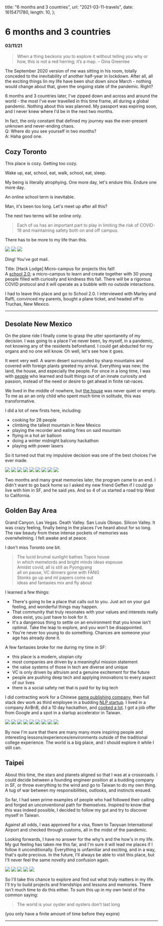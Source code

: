 
  title: "6 months and 3 countries",
  url: "2021-03-11-travels",
  date: 1615471780,
  length: 10,
};

# 6 months and 3 countries

#### 03/11/21

> When a thing beckons you to explore it without telling you why or how, this is not a red herring; it’s a map. – Gina Greenlee

The September 2020 version of me was sitting in his room, totally conceded to the inevitability of another half-year in lockdown. After all, all the exciting things lin my life have been shut down since March - nothing would change about that, given the ongoing state of the pandemic. Right?

6 months and 3 countries later, I've zipped down and across and around the world - the most I've ever travelled in this time frame, all during a global pandemic. Nothing about this was planned. My passport was expiring soon, and I never knew where I'd be in the next two months.

In fact, the only constant that defined my journey was the ever-present unknown and never-ending chaos.  
Q: Where do you see yourself in two months?  
A: Haha good one.

## Cozy Toronto

This place is cozy. Getting too cozy.

Wake up, eat, school, eat, walk, school, eat, sleep.

My being is literally atrophying. One more day, let's endure this. Endure one more day.

An online school term is inevitable.

Man, it's been too long. Let's meet up after all this?

The next two terms will be online only.

> Each of us has an important part to play in limiting the risk of COVID-19 and maintaining safety both on and off campus.

There has to be more to my life than this.

<Carousel autoplay>
  <img src="/images/2020-03-11-travels/toronto1.jpg" />
  <img src="/images/2020-03-11-travels/toronto2.jpg" />
  <img src="/images/2020-03-11-travels/toronto3.jpg" />
</Carousel>

<br />

Ding! You've got mail.

Title: [Hack Lodge] Micro-campus for projects this fall!  
A [school 2.0](https://school2point0.com/); a micro-campus to learn and create together with 30 young people filled with curiosity and kindness this fall. There will be a rigorous COVID protocol and it will operate as a bubble with no outside interactions.

I had to leave this place and go to School 2.0. I interviewed with Marley and Raffi, convinced my parents, bought a plane ticket, and headed off to Truchas, New Mexico.

---

## Desolate New Mexico

On the plane ride I finally come to grasp the utter spontaneity of my decision. I was going to a place I've never been, by myself, in a pandemic, not knowing any of the residents beforehand. I could get abducted for my organs and no one will know. Oh well, let's see how it goes.

It went very well. A warm desert surrounded by sharp mountains and covered with foreign plants greeted my arrival. Everything was new; the land, the house, and especially the people. For once in a long time, I was with [people](https://bio.school2point0.com) who learned and built things out of an innate curiosity and passion, instead of the need or desire to get ahead in finite rat-races.

We lived in the middle of nowhere, but [the house](https://www.truchaspeaksplace.com/) was never quiet or empty. To me as an an only child who spent much time in solitude, this was transformative.

I did a lot of new firsts here, including:

- cooking for 28 people
- climbing the tallest mountain in New Mexico
- playing the recorder and eating fries on said mountain
- flying in a hot air balloon
- doing a winter midnight balcony hackathon
- playing with power lasers

So it turned out that my impulsive decision was one of the best choices I've ever made.

<Carousel autoplay>
  <img src="/images/2020-03-11-travels/nm1.jpg" />
  <img src="/images/2020-03-11-travels/nm2.jpg" />
  <img src="/images/2020-03-11-travels/nm3.jpg" />
  <img src="/images/2020-03-11-travels/nm4.jpg" />
  <img src="/images/2020-03-11-travels/nm5.jpg" />
  <img src="/images/2020-03-11-travels/nm6.jpg" />
  <img src="/images/2020-03-11-travels/nm7.jpg" />
  <img src="/images/2020-03-11-travels/nm8.jpg" />
  <img src="/images/2020-03-11-travels/nm9.jpg" />
</Carousel>

<br />

Two months and many great memories later, the program came to an end. I didn't want to go back home so I asked my new friend Geffen if I could go live with him in SF, and he said yes. And so 4 of us started a road trip West to California.

## Golden Bay Area

Grand Canyon. Las Vegas. Death Valley. San Louis Obispo. Silicon Valley. It was crazy feeling, finally being in the places I've heard about for so long. The raw beauty from these intense pockets of memories was overwhelming. I felt awake and at peace.

I don't miss Toronto one bit.

> The lucid brumal sunlight bathes Topos house  
> in which memelords and bright minds ideas espouse  
> Amidst covid, all is still as Pyongyang  
> all on pause, VC dinners gone with FANG  
> Stonks go up and ml papers come out  
> ideas and fantasies mix and fly about

I learned a few things:

- There's going to be a place that calls out to you. Just act on your gut feeling, and wonderful things may happen.
- That community that truly resonates with your values and interests really does exist, you just have to look for it.
- It's a dangerous thing to settle on an environment that you know isn't optimal. Take the leap to explore, and you won't be disappointed.
- You're never too young to do something. Chances are someone your age has already done it.

A few fantasies broke for me during my time in SF:

- this place is a modern, utopian city
- most companies are driven by a meaningful mission statement
- the value systems of those in tech are diverse and unique
- VC is only driven by altruism and a genuine excitement for the future
- people are pushing deep tech and applying innovations to every aspect of our lives
- there is a social safety net that is paid for by big tech

I did contracting work for a Chinese [game publishing company](http://idreamsky.com/), then full stack dev work as third employee in a budding [NLP startup](https://hebbia.ai/). I lived in a company AirBnB, did a 10 day hackathon, and [cooked a lot](/cooking). I got a job offer from Google and a spot in a startup accelerator in Taiwan.

<Carousel autoplay>
  <img src="/images/2020-03-11-travels/sf1.jpg" />
  <img src="/images/2020-03-11-travels/sf2.jpg" />
  <img src="/images/2020-03-11-travels/sf3.jpg" />
  <img src="/images/2020-03-11-travels/sf4.jpg" />
  <img src="/images/2020-03-11-travels/sf5.jpg" />
  <img src="/images/2020-03-11-travels/sf6.jpg" />
  <img src="/images/2020-03-11-travels/sf7.jpg" />
  <img src="/images/2020-03-11-travels/sf8.jpg" />
  <img src="/images/2020-03-11-travels/sf9.jpg" />
</Carousel>

<br />

By now I'm sure that there are many many more inspiring people and interesting lessons/experiences/environments outside of the traditional college experience. The world is a big place, and I should explore it while I still can.

## Taipei

About this time, the stars and planets aligned so that I was at a crossroads. I could decide between a founding engineer position at a budding company in SF, or throw everything to the wind and go to Taiwan to do my own thing. A tug of war between my responsibilities, outlooks, and instincts ensued.

So far, I had seen prime examples of people who had followed their calling and forged an unconventional path for themselves. Inspired to know that this was indeed possible, I decided to follow my gut and try to discover myself in Taiwan.

Against all odds, I was approved for a visa, flown to Taoyuan International Airport and checked through customs, all in the midst of the pandemic.

Looking forwards, I have no answer for the why's and the how's in my life. My gut feeling has taken me this far, and I'm sure it will lead me places if I follow it unconditionally. Everything is unfamiliar and exciting, and in a way, that's quite precious. In the future, I'll always be able to visit this place, but I'll never feel the same novelty and confusion again.

<Carousel autoplay>
  <img src="/images/2020-03-11-travels/taiwan1.jpg" />
  <img src="/images/2020-03-11-travels/taiwan2.jpg" />
  <img src="/images/2020-03-11-travels/taiwan3.jpg" />
  <img src="/images/2020-03-11-travels/taiwan4.jpg" />
  <img src="/images/2020-03-11-travels/taiwan5.jpg" />
</Carousel>

<br />

So I'll take this chance to explore and find out what truly matters in my life. I'll try to build projects and friendships and lessons and memories. There isn't much time to do this either. To sum this up in my own twist of the common saying:

> The world is your oyster and oysters don't last long

(you only have a finite amount of time before they expire)

---
